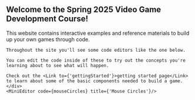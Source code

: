 
## Welcome to the Spring 2025 Video Game Development Course!

<div className='wrap-row two-col'>
    <div className='writingSection'>
    This website contains interactive examples and reference materials to build up your own games through code.

    Throughout the site you'll see some code editors like the one below.

    You can edit the code inside of these to try out the concepts you're learning about to see what will happen.

    Check out the <Link to={'gettingStarted'}>getting started page</Link> to learn about some of the basic components needed to build a game.
    </div>
    <MiniEditor code={mouseCircles} title={'Mouse Circles'}/>
</div>